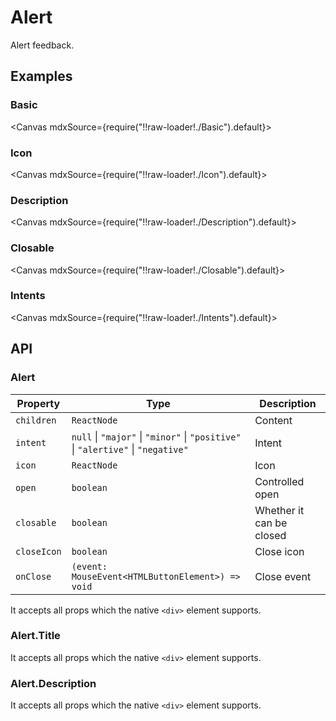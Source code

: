 
<Meta title="Feedbacks/Alert" />

# Alert

Alert feedback.

## Examples

### Basic

<Canvas mdxSource={require("!!raw-loader!./Basic").default}>
  <Story id="examples-alert--basic" />
</Canvas>

### Icon

<Canvas mdxSource={require("!!raw-loader!./Icon").default}>
  <Story id="examples-alert--icon" />
</Canvas>

### Description

<Canvas mdxSource={require("!!raw-loader!./Description").default}>
  <Story id="examples-alert--description" />
</Canvas>

### Closable

<Canvas mdxSource={require("!!raw-loader!./Closable").default}>
  <Story id="examples-alert--closable" />
</Canvas>

### Intents

<Canvas mdxSource={require("!!raw-loader!./Intents").default}>
  <Story id="examples-alert--intents" />
</Canvas>

## API

### Alert

| Property    | Type                                                                             | Description              |
| ----------- | -------------------------------------------------------------------------------- | ------------------------ |
| `children`  | `ReactNode`                                                                      | Content                  |
| `intent`    | `null` \| `"major"` \| `"minor"` \| `"positive"` \| `"alertive"` \| `"negative"` | Intent                   |
| `icon`      | `ReactNode`                                                                      | Icon                     |
| `open`      | `boolean`                                                                        | Controlled open          |
| `closable`  | `boolean`                                                                        | Whether it can be closed |
| `closeIcon` | `boolean`                                                                        | Close icon               |
| `onClose`   | `(event: MouseEvent<HTMLButtonElement>) => void`                                 | Close event              |

It accepts all props which the native `<div>` element supports.

### Alert.Title

It accepts all props which the native `<div>` element supports.

### Alert.Description

It accepts all props which the native `<div>` element supports.
